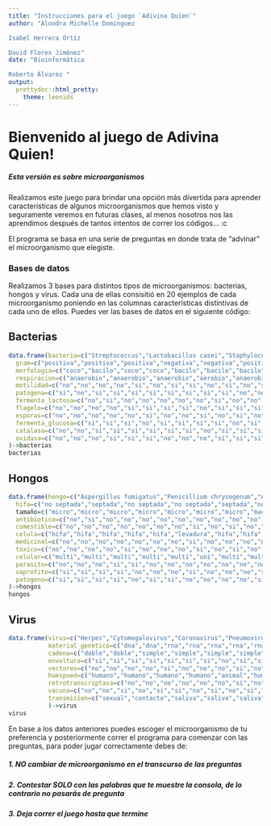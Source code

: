 ```yaml
---
title: "Instrucciones para el juego `Adivina Quien`"
author: "Alondra Michelle Dominguez

Isabel Herrera Ortíz

David Flores Jiménez"
date: "Bioinformática

Roberto Álvarez "
output: 
  prettydoc::html_pretty:
    theme: leonids
---
```


# **Bienvenido al juego de Adivina Quien! **
##### **Esta versión es sobre microorganismos**

Realizamos este juego para brindar una opción más divertida para aprender características de algunos microorganismos que hemos visto y seguramente veremos en futuras clases, al menos nosotros nos las aprendimos después de tantos intentos de correr los códigos... :c


El programa se basa en una serie de preguntas en donde trata de "advinar" el microorganismo que elegiste.

### **Bases de datos**

Realizamos 3 bases para distintos tipos de microorganismos: bacterias, hongos y virus. Cada una de ellas consisitió en 20 ejemplos de cada microorganismo poniendo en las columnas características distintivas de cada uno de ellos. Puedes ver las bases de datos en el siguiente código:

## __Bacterias__
```r
data.frame(bacteria=c("Streptococcus","Lactobacillus casei","Staphylococcus aureus","Moraxella catarrhalis","Vibrio cholerae","Bacillus anthracis","Salmonella enterica","Escherichia coli","Clostridium botulinum","Listeria monocytogenes","Bacillus thuringiensis","Vibrio fischeri","Azotobacter chroococcum","Clostridium tetani","Bifidobacterium","Neisseria gonorrhoeae","Klebsiella pneunmoniae","Lactobacillus acidophilus","Bacillus subtilis"),
  gram=c("positiva","positiva","positiva","negativa","negativa","positiva","negativa","negativa","positiva","positiva","positiva","negativa","negativa","positiva","positiva","negativa","negativa","positiva","positiva"),
  morfologia=c("coco","bacilo","coco","coco","bacilo","bacilo","bacilo","bacilo","bacilo","bacilo","bacilo","bacilo","bacilo","bacilo","bacilo","coco","bacilo","bacilo","bacilo"),
  respiracion=c("anaerobio","anaerobio","anaerobio","aerobio","anaerobio","aerobio","anaerobio","anaerobio","anaerobio","anaerobio","aerobio","anaerobio","aerobio","anaerobio","anaerobio","aerobio","anaerobio","anaerobio","aerobio"),
  motilidad=c("no","no","no","no","si","no","si","si","no","si","no","si","si","no","no","no","no","no","si"),
  patogena=c("si","no","si","si","si","si","si","si","si","si","no","no","no","si","no","si","si","no","no"),
  fermenta_lactosa=c("no","si","no","no","no","no","no","si","no","no","no","no","no","no","no","no","si","si","no"),
  flagelo=c("no","no","no","no","si","si","si","si","no","si","si","si","si","no","no","no","no","no","si"),
  esporas=c("no","no","no","no","no","si","no","no","si","no","si","no","no","si","no","no","no","no","si"),
  fermenta_glucosa=c("si","si","si","no","si","si","si","si","no","si","si","si","no","no","si","no","si","si","si"),
  catalasa=c("no","no","si","si","si","si","si","si","no","si","si","si","si","no","no","no","si","no","si"),
  oxidasa=c("no","no","no","si","si","si","no","no","no","si","si","si","si","no","no","si","no","no","si")
)->bacterias
bacterias
```

## __Hongos__
```r
data.frame(hongo=c("Aspergillus fumigatus","Penicillium chrysogenum","Aspergillus niger","Rhizopus stolonifer","Daviceps purpurea","Cryptococcus neoformans","Microsporum canis", "Lycoperdon pertulatum","Russula emetica","Lactarius indigo","Amanita gemmata","Fusarium solani","Agricus bisporus","Amanita phalloides","Lentinula edodes","Pleurotus ostreatus","Morchella esculenta","Ganoderma lucidum"),
  hifa=c("no septada","septada","no septada","no septada","septada","no septada","septada","septada","septada","septada","septada","septada","septada","septada","septada","septada","septada","septada"),
  tamaño=c("micro","micro","micro","micro","micro","micro","micro","macro","macro","macro","macro","micro","macro","macro","macro","macro","macro","macro"),
  antibiotico=c("no","si","no","no","no","no","no","no","no","no","no","no","no","no","no","no","no","no"),
  comestible=c("no","no","no","no","no","no","no","si","no","si","no","no","si","no","si","si","si","si"),
  celula=c("hifa","hifa","hifa","hifa","hifa","levadura","hifa","hifa","hifa","hifa","hifa","hifa","hifa","hifa","hifa","hifa","hifa","hifa"),
  medicinal=c("no","no","no","no","no","no","no","si","no","no","no","no","no","no","si","no","no","si"),
  toxico=c("no","no","no","no","si","no","no","no","si","no","si","no","no","si","no","no","no","no"),
  celular=c("multi","multi","multi","multi","multi","uni","multi","multi","multi","multi","multi","multi","multi","multi","multi","multi","multi","multi"),
  parasito=c("no","no","no","si","si","no","no","no","no","no","no","no","no","no","no","no","no","no"),
  saprofito=c("si","si","si","si","no","no","no","si","no","no","no","si","si","no","si","si","no","si"),
  patogeno=c("si","si","si","si","no","si","si","no","no","no","no","si","no","no","no","no","no","no")
)->hongos
hongos
```

## __Virus__
```r
data.frame(virus=c("Herpes","Cytomegalovirus","Coronavirus","Pneumovirus","Lyssavirus (rabia)","Influenza","VIH","Rotavirus","Flavivirus","Viruela símica","Ébola","Arenavirus","Mosaico del tabaco","Bacteriófago T4","Hepatitis B","Adenovirus","VPH","Dengue","Polio","Mosaico de la coliflor","Epstein-Barr"),
           material_genetico=c("dna","dna","rna","rna","rna","rna","rna","rna","rna","dna","rna","rna","rna","dna","dna","dna","dna","rna","rna","dna","dna"),
           cadena=c("doble","doble","simple","simple","simple","simple","simple","simple","simple","doble","simple","simple","simple","doble","doble","doble","doble","simple","simple","simple","dna"),
           envoltura=c("si","si","si","si","si","si","si","no","si","si","si","si","no","no","si","no","no","si","no","no","si"),
           vectores=c("no","no","no","no","si","no","no","no","si","no","no","si","si","no","no","no","no","si","no","si","no"),
           huespued=c("humano","humano","humano","humano","animal","humano","humano","animal","humano","animal","humano","humano","planta","bacteria","humano","humano","humano","humano","humano","planta","humano"),
           retrotranscriptasa=c("no","no","no","no","no","no","si","no","no","no","no","no","no","no","no","no","no","no","no","no","no"),
           vacuna=c("no","no","si","no","si","si","no","si","no","si","si","si","no","no","si","no","si","si","si","no","no"),
           transmision=c("sexual","contacto","saliva","saliva","saliva","saliva","sangre","fecal","vector","contacto","sangre","vector","vector","bacteria","sangre","saliva","sexual","vector","fecal","vector","contacto")
           )->virus
virus
```

En base a los datos anteriores puedes escoger el microorganismo de tu preferencia y posteriormente correr el programa para comenzar con las preguntas, para poder jugar correctamente debes de:

##### __1. NO cambiar de microorganismo en el transcurso de las preguntas__

##### __2. Contestar SOLO con las palabras que te muestre la consola, de lo contrario no pasarás de pregunta__

##### __3. Deja correr el juego hasta que termine__
